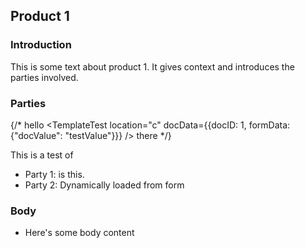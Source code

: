 

<CardSection id="product1Template">

## Product 1

### Introduction

This is some text about product 1. It gives context and introduces the parties involved.

### Parties

{/* hello <TemplateTest location="c" docData={{docID: 1, formData: {"docValue": "testValue"}}} /> there */}

This is a test of 

- Party 1: <InsertInlineContent formData={props.formData} schema={product1Schema} inputName="checkboxExample"/> is this.
- Party 2: Dynamically loaded from form

### Body

- Here's some body content


</CardSection>
